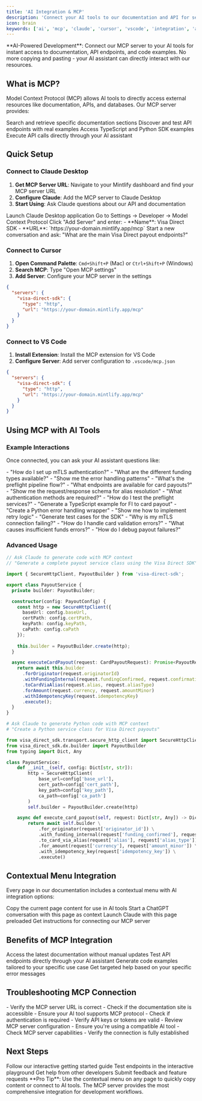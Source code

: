 ```yaml
---
title: 'AI Integration & MCP'
description: 'Connect your AI tools to our documentation and API for seamless development'
icon: brain
keywords: ['ai', 'mcp', 'claude', 'cursor', 'vscode', 'integration', 'assistant']
---
```


<Callout icon="sparkles">
  **AI-Powered Development**: Connect our MCP server to your AI tools for instant access to documentation, API endpoints, and code examples. No more copying and pasting - your AI assistant can directly interact with our resources.
</Callout>

## What is MCP?

Model Context Protocol (MCP) allows AI tools to directly access external resources like documentation, APIs, and databases. Our MCP server provides:

<CardGroup cols={2}>
  <Card title="Documentation Access" icon="book">
    Search and retrieve specific documentation sections
  </Card>
  <Card title="API Exploration" icon="code">
    Discover and test API endpoints with real examples
  </Card>
  <Card title="Code Examples" icon="terminal">
    Access TypeScript and Python SDK examples
  </Card>
  <Card title="Interactive Testing" icon="play">
    Execute API calls directly through your AI assistant
  </Card>
</CardGroup>

## Quick Setup

### Connect to Claude Desktop

1. **Get MCP Server URL**: Navigate to your Mintlify dashboard and find your MCP server URL
2. **Configure Claude**: Add the MCP server to Claude Desktop
3. **Start Using**: Ask Claude questions about our API and documentation

<Steps>
  <Step title="Open Claude Desktop">
    Launch Claude Desktop application
  </Step>
  <Step title="Access Settings">
    Go to Settings → Developer → Model Context Protocol
  </Step>
  <Step title="Add Server">
    Click "Add Server" and enter:
    - **Name**: Visa Direct SDK
    - **URL**: `https://your-domain.mintlify.app/mcp`
  </Step>
  <Step title="Test Connection">
    Start a new conversation and ask: "What are the main Visa Direct payout endpoints?"
  </Step>
</Steps>

### Connect to Cursor

1. **Open Command Palette**: `Cmd+Shift+P` (Mac) or `Ctrl+Shift+P` (Windows)
2. **Search MCP**: Type "Open MCP settings"
3. **Add Server**: Configure your MCP server in the settings

```json
{
  "servers": {
    "visa-direct-sdk": {
      "type": "http",
      "url": "https://your-domain.mintlify.app/mcp"
    }
  }
}
```

### Connect to VS Code

1. **Install Extension**: Install the MCP extension for VS Code
2. **Configure Server**: Add server configuration to `.vscode/mcp.json`

```json
{
  "servers": {
    "visa-direct-sdk": {
      "type": "http",
      "url": "https://your-domain.mintlify.app/mcp"
    }
  }
}
```

## Using MCP with AI Tools

### Example Interactions

Once connected, you can ask your AI assistant questions like:

<AccordionGroup>
  <Accordion title="Documentation Queries">
    - "How do I set up mTLS authentication?"
    - "What are the different funding types available?"
    - "Show me the error handling patterns"
    - "What's the preflight pipeline flow?"
  </Accordion>
  <Accordion title="API Exploration">
    - "What endpoints are available for card payouts?"
    - "Show me the request/response schema for alias resolution"
    - "What authentication methods are required?"
    - "How do I test the preflight services?"
  </Accordion>
  <Accordion title="Code Generation">
    - "Generate a TypeScript example for FI to card payout"
    - "Create a Python error handling wrapper"
    - "Show me how to implement retry logic"
    - "Generate test cases for the SDK"
  </Accordion>
  <Accordion title="Troubleshooting">
    - "Why is my mTLS connection failing?"
    - "How do I handle card validation errors?"
    - "What causes insufficient funds errors?"
    - "How do I debug payout failures?"
  </Accordion>
</AccordionGroup>

### Advanced Usage

<CodeGroup>

```typescript TypeScript
// Ask Claude to generate code with MCP context
// "Generate a complete payout service class using the Visa Direct SDK"

import { SecureHttpClient, PayoutBuilder } from 'visa-direct-sdk';

export class PayoutService {
  private builder: PayoutBuilder;

  constructor(config: PayoutConfig) {
    const http = new SecureHttpClient({
      baseUrl: config.baseUrl,
      certPath: config.certPath,
      keyPath: config.keyPath,
      caPath: config.caPath
    });
    
    this.builder = PayoutBuilder.create(http);
  }

  async executeCardPayout(request: CardPayoutRequest): Promise<PayoutReceipt> {
    return await this.builder
      .forOriginator(request.originatorId)
      .withFundingInternal(request.fundingConfirmed, request.confirmationRef)
      .toCardViaAlias(request.alias, request.aliasType)
      .forAmount(request.currency, request.amountMinor)
      .withIdempotencyKey(request.idempotencyKey)
      .execute();
  }
}
```

```python Python
# Ask Claude to generate Python code with MCP context
# "Create a Python service class for Visa Direct payouts"

from visa_direct_sdk.transport.secure_http_client import SecureHttpClient
from visa_direct_sdk.dx.builder import PayoutBuilder
from typing import Dict, Any

class PayoutService:
    def __init__(self, config: Dict[str, str]):
        http = SecureHttpClient(
            base_url=config['base_url'],
            cert_path=config['cert_path'],
            key_path=config['key_path'],
            ca_path=config['ca_path']
        )
        self.builder = PayoutBuilder.create(http)

    async def execute_card_payout(self, request: Dict[str, Any]) -> Dict[str, Any]:
        return await self.builder \
            .for_originator(request['originator_id']) \
            .with_funding_internal(request['funding_confirmed'], request['confirmation_ref']) \
            .to_card_via_alias(request['alias'], request['alias_type']) \
            .for_amount(request['currency'], request['amount_minor']) \
            .with_idempotency_key(request['idempotency_key']) \
            .execute()
```

</CodeGroup>

## Contextual Menu Integration

Every page in our documentation includes a contextual menu with AI integration options:

<CardGroup cols={2}>
  <Card title="Copy as Markdown" icon="copy">
    Copy the current page content for use in AI tools
  </Card>
  <Card title="Open in ChatGPT" icon="message-square">
    Start a ChatGPT conversation with this page as context
  </Card>
  <Card title="Open in Claude" icon="brain">
    Launch Claude with this page preloaded
  </Card>
  <Card title="Connect MCP Server" icon="link">
    Get instructions for connecting our MCP server
  </Card>
</CardGroup>

## Benefits of MCP Integration

<CardGroup cols={2}>
  <Card title="Real-time Documentation" icon="book-open">
    Access the latest documentation without manual updates
  </Card>
  <Card title="Interactive API Testing" icon="play">
    Test API endpoints directly through your AI assistant
  </Card>
  <Card title="Contextual Code Generation" icon="code">
    Generate code examples tailored to your specific use case
  </Card>
  <Card title="Intelligent Troubleshooting" icon="bug">
    Get targeted help based on your specific error messages
  </Card>
</CardGroup>

## Troubleshooting MCP Connection

<AccordionGroup>
  <Accordion title="Connection Refused">
    - Verify the MCP server URL is correct
    - Check if the documentation site is accessible
    - Ensure your AI tool supports MCP protocol
  </Accordion>
  <Accordion title="Authentication Issues">
    - Check if authentication is required
    - Verify API keys or tokens are valid
    - Review MCP server configuration
  </Accordion>
  <Accordion title="Limited Functionality">
    - Ensure you're using a compatible AI tool
    - Check MCP server capabilities
    - Verify the connection is fully established
  </Accordion>
</AccordionGroup>

## Next Steps

<CardGroup cols={2}>
  <Card title="Try Interactive Examples" icon="play" href="/getting-started">
    Follow our interactive getting started guide
  </Card>
  <Card title="Explore API Reference" icon="code" href="/api/visa-direct">
    Test endpoints in the interactive playground
  </Card>
  <Card title="Join Community" icon="users" href="https://discord.gg/visa-direct-sdk">
    Get help from other developers
  </Card>
  <Card title="Report Issues" icon="github" href="https://github.com/JacquesPaymentsAgain/Visa-Direct-SDK-TS-Python/issues">
    Submit feedback and feature requests
  </Card>
</CardGroup>

<Callout icon="lightbulb">
  **Pro Tip**: Use the contextual menu on any page to quickly copy content or connect to AI tools. The MCP server provides the most comprehensive integration for development workflows.
</Callout>


